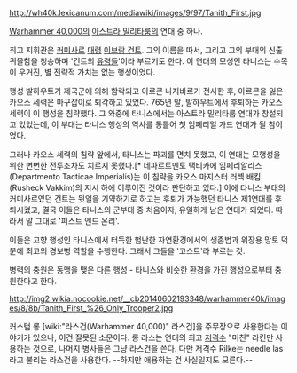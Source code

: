 {{{+1 '''Tanith First and Only'''}}} 

http://wh40k.lexicanum.com/mediawiki/images/9/97/Tanith_First.jpg

[[Warhammer 40,000]]의 [[아스트라 밀리타룸]]의 연대 중 하나.

최고 지휘관은 [[커미사르]] [[대령]] [[이브람 건트]]. 그의 이름을 따서, 그리고 그의 부대의 신출귀몰함을 칭송하며 '건트의 [[유령]]들'이라 부르기도 한다. 이 연대의 모성인 타니스는 수목이 우거진, 별 전략적 가치는 없는 행성이었다. 

행성 발하우트가 제국군에 의해 함락되고 아르콘 나지바르가 전사한 후, 아르콘을 잃은 카오스 세력은 마구잡이로 퇴각하고 있었다. 765년 말, 발하우트에서 후퇴하는 카오스 세력이 이 행성을 침략했다. 그 와중에 타니스에서는 아스트라 밀리타룸 연대가 창설되고 있었는데, 이 부대는 타니스 행성의 역사를 통틀어 첫 임페리얼 가드 연대가 될 참이었다. 

그러나 카오스 세력의 침략 앞에서, 타니스는 파괴를 면치 못했고, 이 연대는 모행성을 위한 변변한 전투조차도 치르지 못했다.[* 데파르트멘토 택티카에 임페리알리스(Departmento Tacticae Imperialis)는 이 침략을 카오스 마지스터 러셱 배킴(Rusheck Vakkim)의 지시 하에 이루어진 것이라 판단하고 있다.] 이에 타니스 부대의 커미사르였던 건트는 뒷일을 기약하기로 하고는 후퇴가 가능했던 타니스 제1연대를 후퇴시켰고, 결국 이들은 타니스의 군부대 중 처음이자, 유일하게 남은 연대가 되었다. 따라서 말 그대로 '퍼스트 앤드 온리'.

이들은 고향 행성인 타니스에서 터득한 험난한 자연환경에서의 생존법과 위장용 망토 덕분에 최고의 경보병 역할을 수행한다. 그래서 그들을 '고스트'라 부르는 것.

병력의 충원은 동맹을 맺은 다른 행성 - 타니스와 비슷한 환경을 가진 행성으로부터 충원한다고 한다. 

http://img2.wikia.nocookie.net/__cb20140602193348/warhammer40k/images/8/8b/Tanith_First_%26_Only_Trooper2.jpg

커스텀 롱 [wiki:"라스건(Warhammer 40,000)" 라스건]을 주무장으로 사용한다는 이야기가 있으나, 이건 잘못된 소문이다. 롱 라스는 연대의 최고 [[저격수]] "미친" 라킨만 사용하는 것으로, 나머지 병사들은 그냥 라스건을 쓴다. 다만 저격수 Rilke는 needle las라고 불리는 라스건을 사용한다. --하지만 애용하는 건 사실일지도 모른다.--


